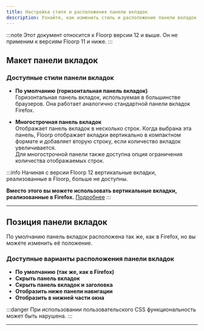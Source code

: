 ```yaml
---
title: Настройка стиля и расположения панели вкладок
description: Узнайте, как изменить стиль и расположение панели вкладок в браузере Floorp
---
```



:::note
Этот документ относится к Floorp версии 12 и выше. Он не применим к версиям Floorp 11 и ниже.
:::

## Макет панели вкладок

### Доступные стили панели вкладок

- **По умолчанию (горизонтальная панель вкладок)**  
  Горизонтальная панель вкладок, используемая в большинстве браузеров. Она работает аналогично стандартной панели вкладок Firefox.

- **Многострочная панель вкладок**  
  Отображает панель вкладок в несколько строк. Когда выбрана эта панель, Floorp отображает вкладки вертикально в компактном формате и добавляет вторую строку, если количество вкладок увеличивается.  
  Для многострочной панели также доступна опция ограничения количества отображаемых строк.

:::info
Начиная с версии Floorp 12 вертикальные вкладки, реализованные в Floorp, больше не доступны.  

**Вместо этого вы можете использовать вертикальные вкладки, реализованные в Firefox.** [Подробнее](about-vertical-tab-bar.mdx)
:::

<hr />

## Позиция панели вкладок

По умолчанию панель вкладок расположена так же, как в Firefox, но вы можете изменить её положение.

### Доступные варианты расположения панели вкладок

- **По умолчанию (так же, как в Firefox)**  
- **Скрыть панель вкладок**  
- **Скрыть панель вкладок и заголовка**  
- **Отобразить ниже панели навигации**  
- **Отобразить в нижней части окна**

:::danger
При использовании пользовательского CSS функциональность может быть нарушена.
:::

<hr />

<Support />
